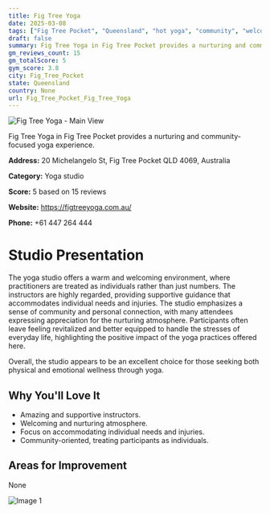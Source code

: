 ```yaml
---
title: Fig Tree Yoga
date: 2025-03-08
tags: ["Fig Tree Pocket", "Queensland", "hot yoga", "community", "welcoming", "Fig Tree Pocket"]  
draft: false
summary: Fig Tree Yoga in Fig Tree Pocket provides a nurturing and community-focused yoga experience.
gm_reviews_count: 15
gm_totalScore: 5
gym_score: 3.8
city: Fig_Tree_Pocket
state: Queensland
country: None
url: Fig_Tree_Pocket_Fig_Tree_Yoga
---
```


<div className="aspect-[16/9] relative my-8">
  <img 
    src="https://streetviewpixels-pa.googleapis.com/v1/thumbnail?panoid=dsheC3Y6d1o1qdEBsZ1FnQ&cb_client=maps_sv.tactile.gps&w=203&h=100&yaw=74.67533&pitch=0&thumbfov=100"
    alt="Fig Tree Yoga - Main View"
    className="object-cover absolute inset-0 w-full h-full rounded-lg"
  />
</div>

Fig Tree Yoga in Fig Tree Pocket provides a nurturing and community-focused yoga experience.

**Address:** 20 Michelangelo St, Fig Tree Pocket QLD 4069, Australia

**Category:** Yoga studio

**Score:** 5 based on 15 reviews

**Website:** https://figtreeyoga.com.au/

**Phone:** +61 447 264 444

# Studio Presentation

The yoga studio offers a warm and welcoming environment, where practitioners are treated as individuals rather than just numbers. The instructors are highly regarded, providing supportive guidance that accommodates individual needs and injuries. The studio emphasizes a sense of community and personal connection, with many attendees expressing appreciation for the nurturing atmosphere. Participants often leave feeling revitalized and better equipped to handle the stresses of everyday life, highlighting the positive impact of the yoga practices offered here.

Overall, the studio appears to be an excellent choice for those seeking both physical and emotional wellness through yoga.

## Why You'll Love It

- Amazing and supportive instructors.
- Welcoming and nurturing atmosphere.
- Focus on accommodating individual needs and injuries.
- Community-oriented, treating participants as individuals.

## Areas for Improvement

None

<div className="grid grid-cols-1 xl:grid-cols-2 gap-4 my-8">
<div className="aspect-[4/3] relative"><img src="https://lh5.googleusercontent.com/p/AF1QipNjFaKZBwf6idKrfmL7F8Y3ax2h7fkhZjQYf0No=w1920-h1080-k-no" alt="Image 1" className="object-cover absolute inset-0 w-full h-full rounded-lg" /></div>
</div>